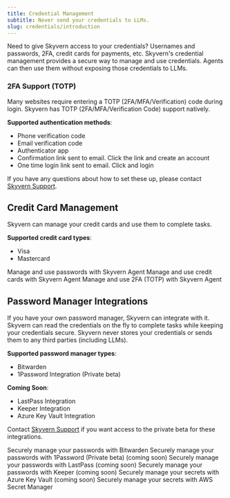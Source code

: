 ```yaml
---
title: Credential Management
subtitle: Never send your credentials to LLMs.
slug: credentials/introduction
---
```


Need to give Skyvern access to your credentials? Usernames and passwords, 2FA, credit cards for payments, etc. Skyvern's credential management provides a secure way to manage and use credentials. Agents can then use them without exposing those credentials to LLMs.

### 2FA Support (TOTP)

Many websites require entering a TOTP (2FA/MFA/Verification) code during login. Skyvern has TOTP (2FA/MFA/Verification Code) support natively.

**Supported authentication methods**:
- Phone verification code
- Email verification code
- Authenticator app
- Confirmation link sent to email. Click the link and create an account
- One time login link sent to email. Click and login

If you have any questions about how to set these up, please contact [Skyvern Support](mailto:support@skyvern.com).

## Credit Card Management

Skyvern can manage your credit cards and use them to complete tasks.

**Supported credit card types**:
- Visa
- Mastercard
<CardGroup cols={3}>
  <Card
    title="Password Management"
    icon="key"
    href="/credentials/passwords"
  >
    Manage and use passwords with Skyvern Agent
  </Card>
  <Card
    title="Credit Cards"
    icon="credit-card"
    href="/credentials/credit-cards"
  >
    Manage and use credit cards with Skyvern Agent
  </Card>
  <Card
    title="2FA Support (TOTP)"
    icon="pager"
    href="/credentials/totp"
  >
    Manage and use 2FA (TOTP) with Skyvern Agent
  </Card>
</CardGroup>


## Password Manager Integrations

If you have your own password manager, Skyvern can integrate with it. Skyvern can read the credentials on the fly to complete tasks while keeping your credentials secure. Skyvern never stores your credentials or sends them to any third parties (including LLMs).

**Supported password manager types**:
- Bitwarden
- 1Password Integration (Private beta)

**Coming Soon**:
- LastPass Integration
- Keeper Integration
- Azure Key Vault Integration

Contact [Skyvern Support](mailto:support@skyvern.com) if you want access to the private beta for these integrations.

<CardGroup cols={3}>
  <Card
    title="Bitwarden Integration"
    icon="shield-keyhole"
    href="/credentials/bitwarden"
  >
    Securely manage your passwords with Bitwarden
  </Card>
  <Card
    title="1Password Integration"
    icon="fingerprint"
    href="mailto:sales@skyvern.com"
  >
    Securely manage your passwords with 1Password (Private beta)
  </Card>
  <Card
    title="LastPass Integration"
    icon="vault"
    href="mailto:sales@skyvern.com"
  >
    (coming soon) Securely manage your passwords with LastPass
  </Card>
  <Card
    title="Keeper Integration"
    icon="lock-keyhole"
    href="mailto:sales@skyvern.com"
  >
    (coming soon) Securely manage your passwords with Keeper
  </Card>
  <Card
    title="Azure Key Vault Integration"
    icon="cloud"
    href="mailto:sales@skyvern.com"
  >
    (coming soon) Securely manage your secrets with Azure Key Vault
  </Card>
  <Card
    title="AWS Secret Manager Integration"
    icon="key"
    href="mailto:sales@skyvern.com"
  >
    (coming soon) Securely manage your secrets with AWS Secret Manager
  </Card>
</CardGroup>
